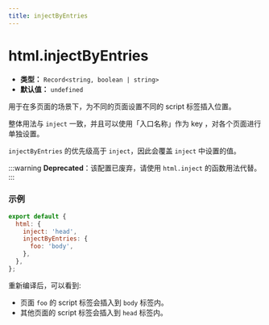 ```yaml
---
title: injectByEntries
---
```


# html.injectByEntries

- **类型：** `Record<string, boolean | string>`
- **默认值：** `undefined`

用于在多页面的场景下，为不同的页面设置不同的 script 标签插入位置。

整体用法与 `inject` 一致，并且可以使用「入口名称」作为 key ，对各个页面进行单独设置。

`injectByEntries` 的优先级高于 `inject`，因此会覆盖 `inject` 中设置的值。

:::warning
**Deprecated**：该配置已废弃，请使用 `html.inject` 的函数用法代替。
:::

### 示例

```js
export default {
  html: {
    inject: 'head',
    injectByEntries: {
      foo: 'body',
    },
  },
};
```

重新编译后，可以看到:

- 页面 `foo` 的 script 标签会插入到 `body` 标签内。
- 其他页面的 script 标签会插入到 `head` 标签内。

